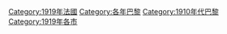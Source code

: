 [[Category:1919年法國|Category:1919年法國]]
[[Category:各年巴黎|Category:各年巴黎]]
[[Category:1910年代巴黎|Category:1910年代巴黎]]
[[Category:1919年各市|Category:1919年各市]]